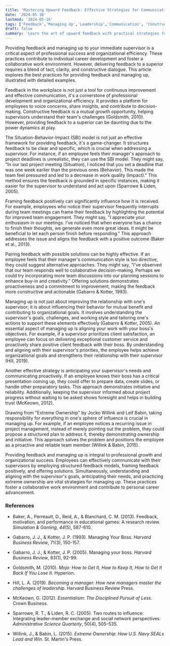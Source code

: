 ```yaml
---
title: 'Mastering Upward Feedback: Effective Strategies for Communicating with Your Boss'
date: '2024-05-16'
lastmod: '2024-05-16'
tags: ['Feedback','Managing Up','Leadership','Communication', 'Constructive Feedback']
draft: false
summary: 'Learn the art of upward feedback with practical strategies for providing constructive feedback to senior leaders. This article covers best practices, common challenges, and tips for fostering a culture of open communication and mutual respect within organizations.'
---
```



Providing feedback and managing up to your immediate supervisor is a critical aspect of professional success and organizational efficiency. These practices contribute to individual career development and foster a collaborative work environment. However, delivering feedback to a superior requires a blend of tact, clarity, and constructive dialogue. This article explores the best practices for providing feedback and managing up, illustrated with detailed examples.

Feedback in the workplace is not just a tool for continuous improvement and effective communication, it's a cornerstone of professional development and organizational efficiency. It provides a platform for employees to voice concerns, share insights, and contribute to decision-making. Constructive feedback is a mutual growth opportunity, helping supervisors understand their team's challenges (Goldsmith, 2010). However, providing feedback to a superior can be daunting due to the power dynamics at play.

The Situation-Behavior-Impact (SBI) model is not just an effective framework for providing feedback, it's a game-changer. It structures feedback to be clear and specific, which is crucial when addressing a supervisor. For instance, if an employee feels their manager's approach to project deadlines is unrealistic, they can use the SBI model. They might say, "In our last project meeting (Situation), I noticed that you set a deadline that was one week earlier than the previous ones (Behavior). This made the team feel pressured and led to a decrease in work quality (Impact)." This method ensures the feedback is grounded in specific instances, making it easier for the supervisor to understand and act upon (Sparrowe & Liden, 2005).

Framing feedback positively can significantly influence how it is received. For example, employees who notice their supervisor frequently interrupts during team meetings can frame their feedback by highlighting the potential for improved team engagement. They might say, "I appreciate your enthusiasm in our meetings. I've noticed that when everyone has a chance to finish their thoughts, we generate even more great ideas. It might be beneficial to let each person finish before responding." This approach addresses the issue and aligns the feedback with a positive outcome (Baker et al., 2013).

Pairing feedback with possible solutions can be highly effective. If an employee feels that their manager's communication style is too directive, they could suggest alternative approaches. They might say, "I've observed that our team responds well to collaborative decision-making. Perhaps we could try incorporating more team discussions into our planning sessions to enhance buy-in and creativity." Offering solutions demonstrates proactiveness and a commitment to improvement, making the feedback more constructive and actionable (Gabarro & Kotter, 1993).

Managing up is not just about improving the relationship with one's supervisor; it is about influencing their behavior for mutual benefit and contributing to organizational goals. It involves understanding the supervisor's goals, challenges, and working style and tailoring one's actions to support these elements effectively (Gabarro & Kotter, 2005). An essential aspect of managing up is aligning your work with your boss's objectives. For example, if a supervisor prioritizes client satisfaction, an employee can focus on delivering exceptional customer service and proactively share positive client feedback with their boss. By understanding and aligning with their supervisor's priorities, the employee helps achieve organizational goals and strengthens their relationship with their supervisor (Hill, 2019).

Another effective strategy is anticipating your supervisor's needs and communicating proactively. If an employee knows their boss has a critical presentation coming up, they could offer to prepare data, create slides, or handle other preparatory tasks. This approach demonstrates initiative and reliability. Additionally, keeping the supervisor informed about project progress without waiting to be asked shows foresight and helps in building trust (McKeown, 2012).

Drawing from "Extreme Ownership" by Jocko Willink and Leif Babin, taking responsibility for everything in one's sphere of influence is crucial in managing up. For example, if an employee notices a recurring issue in project management, instead of merely pointing out the problem, they could propose a structured plan to address it, thereby demonstrating ownership and initiative. This approach solves the problem and positions the employee as a proactive and reliable team member (Willink & Babin, 2015).

Providing feedback and managing up is integral to professional growth and organizational success. Employees can effectively communicate with their supervisors by employing structured feedback models, framing feedback positively, and offering solutions. Simultaneously, understanding and aligning with the supervisor's goals, anticipating their needs, and practicing extreme ownership are vital strategies for managing up. These practices foster a collaborative work environment and contribute to personal career advancement.

### References

* Baker, A., Perreault, D., Reid, A., & Blanchard, C. M. (2013). Feedback, motivation, and performance in educational games: A research review. *Simulation & Gaming, 44*(5), 587-610.

* Gabarro, J. J., & Kotter, J. P. (1993). Managing Your Boss. *Harvard Business Review*, 71(3), 150-157.

* Gabarro, J. J., & Kotter, J. P. (2005). Managing your boss. *Harvard Business Review*, 83(1), 92-99.

* Goldsmith, M. (2010). *Mojo: How to Get It, How to Keep It, How to Get It Back If You Lose It*. Hyperion.

* Hill, L. A. (2019). *Becoming a manager: How new managers master the challenges of leadership*. Harvard Business Review Press.

* McKeown, G. (2012). *Essentialism: The Disciplined Pursuit of Less*. Crown Business.

* Sparrowe, R. T., & Liden, R. C. (2005). Two routes to influence: Integrating leader-member exchange and social network perspectives. *Administrative Science Quarterly*, 50(4), 505-535.

* Willink, J., & Babin, L. (2015). *Extreme Ownership: How U.S. Navy SEALs Lead and Win*. St. Martin's Press.